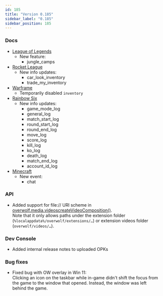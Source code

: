 ```yaml
---
id: 185
title: "Version 0.185"
sidebar_label: "0.185"
sidebar_position: 185
---
```


### Docs

* [League of Legends](/api/games/events/league-of-legends)
  * New feature:
    * jungle_camps
* [Rocket League](/api/games/events/rocket-league)
  * New info updates:
    * car_look_inventory
    * trade_my_inventory
* [Warframe](/api/games/events/warframe)
  * Temporarily disabled `inventory`
* [Rainbow Six](/api/games/events/rainbow-six-siege)
  * New info updates:
     * game_mode_log	
     * general_log
     * match_start_log
     * round_start_log
     * round_end_log
     * move_log
     * score_log
     * kill_log
     * ko_log
     * death_log
     * match_end_log
     * account_id_log
 * [Minecraft](/api/games/events/minecraft)
   * New event:
     * chat

### API

* Added support for file:// URI scheme in [overwolf.media.videoscreateVideoComposition()](/api/media/videos#createvideocompositionsourcevideourl-segments-callback).  
  Note that it only allows paths under the extension folder (`%localappdata%/overwolf/extensions/…`) or extension videos folder (`overwolf/videos/…`).

### Dev Console

* Added internal release notes to uploaded OPKs

### Bug fixes

* Fixed bug with OW overlay in Win 11:  
  Clicking an icon on the taskbar while in-game didn't shift the focus from the game to the window that opened. Instead, the window was left behind the game.


